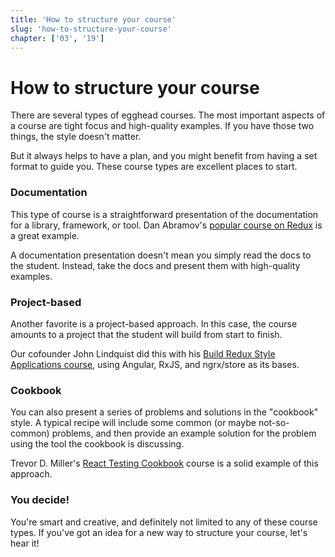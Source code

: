```yaml
---
title: 'How to structure your course'
slug: 'how-to-structure-your-course'
chapter: ['03', '19']
---
```


# How to structure your course

There are several types of egghead courses. The most important aspects of a course are tight focus and high-quality examples. If you have those two things, the style doesn't matter.

But it always helps to have a plan, and you might benefit from having a set format to guide you. These course types are excellent places to start.

### Documentation

This type of course is a straightforward presentation of the documentation for a library, framework, or tool. Dan Abramov's [popular course on Redux](https://egghead.io/courses/getting-started-with-redux) is a great example.

A documentation presentation doesn't mean you simply read the docs to the student. Instead, take the docs and present them with high-quality examples.

### Project-based

Another favorite is a project-based approach. In this case, the course amounts to a project that the student will build from start to finish.

Our cofounder John Lindquist did this with his [Build Redux Style Applications course](https://egghead.io/courses/build-redux-style-applications-with-angular-rxjs-and-ngrx-store), using Angular, RxJS, and ngrx/store as its bases.

### Cookbook

You can also present a series of problems and solutions in the "cookbook" style. A typical recipe will include some common (or maybe not-so-common) problems, and then provide an example solution for the problem using the tool the cookbook is discussing.

Trevor D. Miller's [React Testing Cookbook](https://egghead.io/courses/react-testing-cookbook) course is a solid example of this approach.

### You decide!

You're smart and creative, and definitely not limited to any of these course types. If you've got an idea for a new way to structure your course, let's hear it!
